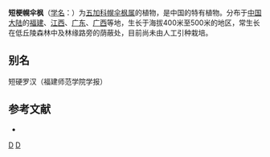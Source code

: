 {{Speciesbox 
| genus = Heteropanax
| species = brevipedicellatus
| authority = [[李惠林|H. L. Li]]
}}
'''短梗幌伞枫'''（[[学名|学名]]：{{lang|la|''Heteropanax brevipedicellatus''}}）为[[五加科|五加科]][[幌伞枫属|幌伞枫属]]的植物，是中国的特有植物。分布于[[中国大陆|中国大陆]]的[[福建|福建]]、[[江西|江西]]、[[广东|广东]]、[[广西|广西]]等地，生长于海拔400米至500米的地区，常生长在低丘陵森林中及林缘路旁的荫蔽处，目前尚未由人工引种栽培。

== 别名 ==
短硬罗汉（福建师范学院学报）

== 参考文献 ==
<div class="references-small">
* {{cite web| url =http://www.bioinfo.cn/db05/KmzwSpecies.php?action=view&id=1515| title =短梗幌伞枫| work =《中国高等植物数据库全库》| publisher =中国科学院微生物研究所| author =昆明植物研究所| accessdate =2009-02-22| deadurl =yes| archiveurl =https://web.archive.org/web/20160305004056/http://www.bioinfo.cn/db05/KmzwSpecies.php?action=view&id=1515| archivedate =2016-03-05}}
</div>
{{Taxonbar|from=Q15225534}}

[[Category:中國特有植物|D]]
[[Category:幌伞枫属|D]]